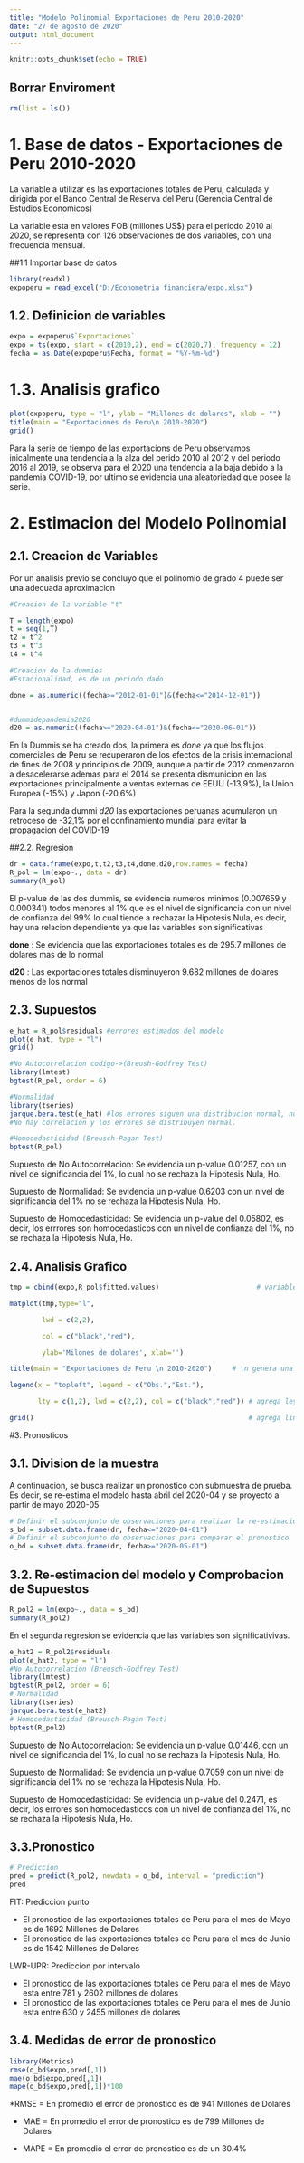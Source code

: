 ---
title: "Modelo Polinomial Exportaciones de Peru 2010-2020"
date: "27 de agosto de 2020"
output: html_document
---

```{r setup, include=FALSE}
knitr::opts_chunk$set(echo = TRUE)
```


## Borrar Enviroment

```{r be}
rm(list = ls())
```

# 1. Base de datos - Exportaciones de Peru 2010-2020

La variable a utilizar es las exportaciones totales de Peru, calculada y dirigida por el Banco Central de Reserva del Peru (Gerencia Central de Estudios Economicos)


La variable esta en valores FOB (millones US$) para el periodo 2010 al 2020, se representa con 126 observaciones de dos variables, con una frecuencia mensual.

##1.1 Importar base de datos

```{r importar}
library(readxl)
expoperu = read_excel("D:/Econometria financiera/expo.xlsx")
```

## 1.2. Definicion de variables

```{r def}
expo = expoperu$`Exportaciones`
expo = ts(expo, start = c(2010,2), end = c(2020,7), frequency = 12)
fecha = as.Date(expoperu$Fecha, format = "%Y-%m-%d")
```

# 1.3. Analisis grafico

```{r g2}
plot(expoperu, type = "l", ylab = "Millones de dolares", xlab = "")
title(main = "Exportaciones de Peru\n 2010-2020")
grid()
```

Para la serie de tiempo de las exportacions de Peru observamos  inicalmente una tendencia a la alza del perido 2010 al 2012 y del periodo 2016 al 2019, se observa para el 2020  una tendencia a la baja debido a la pandemia COVID-19, por ultimo se evidencia una aleatoriedad que posee la serie.

# 2. Estimacion del Modelo Polinomial

## 2.1. Creacion de Variables 

Por un analisis previo se concluyo que el polinomio de grado 4 puede ser una adecuada aproximacion 

```{r dx}
#Creacion de la variable "t"

T = length(expo)
t = seq(1,T)
t2 = t^2
t3 = t^3
t4 = t^4

#Creacion de la dummies
#Estacionalidad, es de un periodo dado

done = as.numeric((fecha>="2012-01-01")&(fecha<="2014-12-01"))


#dummidepandemia2020
d20 = as.numeric((fecha>="2020-04-01")&(fecha<="2020-06-01"))

```

En la Dummis se ha creado dos, la primera es *done* ya que los flujos comerciales de Peru se recuperaron de los efectos de la crisis internacional de fines de 2008 y principios de
2009, aunque a partir de 2012 comenzaron a desacelerarse ademas para el 2014 se presenta dismunicion en las exportaciones principalmente a ventas externas de EEUU (-13,9%), la Union Europea (-15%) y Japon (-20,6%)

Para la segunda dummi *d20* las exportaciones peruanas acumularon un retroceso de -32,1% por el confinamiento mundial para evitar la propagacion del COVID-19

##2.2. Regresion

```{r reg}
dr = data.frame(expo,t,t2,t3,t4,done,d20,row.names = fecha)
R_pol = lm(expo~., data = dr)
summary(R_pol)
```

El p-value de las dos dummis, se evidencia numeros minimos (0.007659 y 0.000341) todos menores al 1% que es el nivel de significancia con un nivel de confianza del 99% lo cual tiende a rechazar la Hipotesis Nula, es decir, hay una relacion dependiente ya que las variables son significativas 

**done** : Se evidencia que las exportaciones totales es de 295.7 millones de dolares mas de lo normal 


**d20** : Las exportaciones totales disminuyeron 9.682 millones de dolares menos de los normal 

## 2.3. Supuestos 
```{r supuestos}

e_hat = R_pol$residuals #errores estimados del modelo
plot(e_hat, type = "l")
grid()

#No Autocorrelacion codigo->(Breush-Godfrey Test)
library(lmtest)
bgtest(R_pol, order = 6)

#Normalidad
library(tseries)
jarque.bera.test(e_hat) #los errores siguen una distribucion normal, no se rechaza la hipotesis que se distribuyen normal 
#No hay correlacion y los errores se distribuyen normal. 

#Homocedasticidad (Breusch-Pagan Test)
bptest(R_pol)
```

Supuesto de No Autocorrelacion: Se evidencia un p-value 0.01257, con un nivel de significancia del 1%, lo cual no se rechaza la Hipotesis Nula, Ho.

Supuesto de Normalidad: Se evidencia un p-value 0.6203 con un nivel de significancia del 1% no se rechaza la Hipotesis Nula, Ho.

Supuesto de Homocedasticidad: Se evidencia un p-value del 0.05802, es decir, los errrores son homocedasticos con un nivel de confianza del 1%, no se rechaza la Hipotesis Nula, Ho. 

## 2.4. Analisis Grafico 

```{r g3}

tmp = cbind(expo,R_pol$fitted.values)                        # variable que agrupa Observado y Estimado

matplot(tmp,type="l",

        lwd = c(2,2),

        col = c("black","red"),

        ylab='Milones de dolares', xlab='')

title(main = "Exportaciones de Peru \n 2010-2020")     # \n genera una segunda linea en el titulo

legend(x = "topleft", legend = c("Obs.","Est."),

       lty = c(1,2), lwd = c(2,2), col = c("black","red")) # agrega leyenda al grafico

grid()                                                     # agrega lineas secundarias

```

#3. Pronosticos

## 3.1. Division de la muestra

A continuacion, se busca realizar un pronostico con submuestra de prueba. Es decir, se re-estima el modelo hasta abril del 2020-04 y se proyecto a partir de mayo 2020-05

```{r frames}
# Definir el subconjunto de observaciones para realizar la re-estimacion
s_bd = subset.data.frame(dr, fecha<="2020-04-01")
# Definir el subconjunto de observaciones para comparar el pronostico
o_bd = subset.data.frame(dr, fecha>="2020-05-01")
```

## 3.2. Re-estimacion del modelo y Comprobacion de Supuestos


```{r reg2}
R_pol2 = lm(expo~., data = s_bd)
summary(R_pol2)
```

En el segunda regresion se evidencia que las variables son significativivas.

```{r rsupuestos2}
e_hat2 = R_pol2$residuals
plot(e_hat2, type = "l")
#No Autocorrelación (Breusch-Godfrey Test)
library(lmtest)
bgtest(R_pol2, order = 6)
# Normalidad
library(tseries)
jarque.bera.test(e_hat2)
# Homocedasticidad (Breusch-Pagan Test)
bptest(R_pol2)
```

Supuesto de No Autocorrelacion: Se evidencia un p-value 0.01446, con un nivel de significancia del 1%, lo cual no se rechaza la Hipotesis Nula, Ho.

Supuesto de Normalidad: Se evidencia un p-value 0.7059 con un nivel de significancia del 1% no se rechaza la Hipotesis Nula, Ho.

Supuesto de Homocedasticidad: Se evidencia un p-value del 0.2471, es decir, los errores son homocedasticos con un nivel de confianza del 1%, no se rechaza la Hipotesis Nula, Ho. 

## 3.3.Pronostico

```{r pred}
# Prediccion
pred = predict(R_pol2, newdata = o_bd, interval = "prediction")
pred
```

FIT: Prediccion punto

* El pronostico de las exportaciones totales de Peru para el mes de Mayo es de 1692 Millones de Dolares 
* El pronostico de las exportaciones totales de Peru para el mes de Junio es de 1542 Millones de Dolares

LWR-UPR: Prediccion por intervalo

* El pronostico de las exportaciones totales de Peru para el mes de Mayo esta entre 781 y 2602 millones de dolares 
* El pronostico de las exportaciones totales de Peru para el mes de Junio esta entre 630 y 2455 millones de dolares 

## 3.4. Medidas de error de pronostico

```{r errped}
library(Metrics)
rmse(o_bd$expo,pred[,1])
mae(o_bd$expo,pred[,1])
mape(o_bd$expo,pred[,1])*100
```

*RMSE = En promedio el error de pronostico es de 941 Millones de Dolares 

* MAE = En promedio el error de pronostico es de 799 Millones de Dolares 

* MAPE = En promedio el error de pronostico es de un 30.4%

